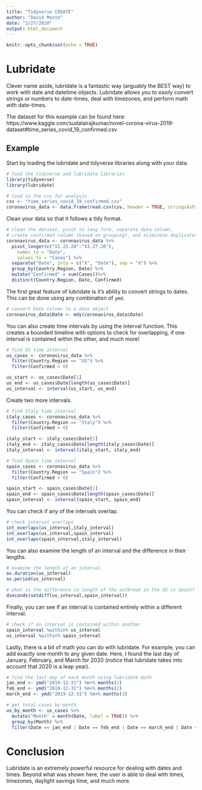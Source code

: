```yaml
---
title: "Tidyverse CREATE"
author: "David Moste"
date: "3/27/2020"
output: html_document
---
```


```r
knitr::opts_chunk$set(echo = TRUE)
```

# Lubridate
Clever name aside, lubridate is a fantastic way (arguably the BEST way) to work with date and datetime objects. Lubridate allows you to easily convert strings or numbers to date-times, deal with timezones, and perform math with date-times.

The dataset for this example can be found here: https://www.kaggle.com/sudalairajkumar/novel-corona-virus-2019-dataset#time_series_covid_19_confirmed.csv

## Example
Start by loading the lubridate and tidyverse libraries along with your data.
```r
# load the tidyverse and lubridate libraries
library(tidyverse)
library(lubridate)

# load in the csv for analysis
csv <- "time_series_covid_19_confirmed.csv"
coronavirus_data <- data.frame(read.csv(csv, header = TRUE, stringsAsFactors = FALSE))
```

Clean your data so that it follows a tidy format.
```r
# clean the dataset; pivot to long form, separate data column,
# create confirmed column (based on grouping), and eliminate duplicates
coronavirus_data <- coronavirus_data %>%
  pivot_longer(c("X1.22.20":"X3.27.20"),
    names_to = "Date",
    values_to = "Cases") %>%
  separate("Date", into = c("X", "Date"), sep = "X") %>%
  group_by(Country.Region, Date) %>%
  mutate("Confirmed" = sum(Cases))%>%
  distinct(Country.Region, Date, Confirmed)
```

The first great feature of lubridate is it's ability to convert strings to dates. This can be done using any combination of `ymd`.
```r
# convert Date column to a date object
coronavirus_data$Date <- mdy(coronavirus_data$Date)
```

You can also create time intervals by using the interval function. This creates a bounded timeline with options to check for overlapping, if one interval is contained within the other, and much more!
```r
# find US time interval
us_cases <- coronavirus_data %>%
  filter(Country.Region == "US") %>%
  filter(Confirmed > 0)

us_start <- us_cases$Date[1]
us_end <- us_cases$Date[length(us_cases$Date)]
us_interval <- interval(us_start, us_end)
```

Create two more intervals.
```r
# find Italy time interval
italy_cases <- coronavirus_data %>%
  filter(Country.Region == "Italy") %>%
  filter(Confirmed > 0)

italy_start <- italy_cases$Date[1]
italy_end <- italy_cases$Date[length(italy_cases$Date)]
italy_interval <- interval(italy_start, italy_end)

# find Spain time interval
spain_cases <- coronavirus_data %>%
  filter(Country.Region == "Spain") %>%
  filter(Confirmed > 0)

spain_start <- spain_cases$Date[1]
spain_end <- spain_cases$Date[length(spain_cases$Date)]
spain_interval <- interval(spain_start, spain_end)
```

You can check if any of the intervals overlap.
```r
# check interval overlaps
int_overlaps(us_interval,italy_interval)
int_overlaps(us_interval,spain_interval)
int_overlaps(spain_interval,italy_interval)
```

You can also examine the length of an interval and the difference in their lengths.
```r
# examine the length of an interval
as.duration(us_interval)
as.period(us_interval)

# what is the difference in length of the outbreak in the US vs Spain?
dseconds(setdiff(us_interval,spain_interval))
```

Finally, you can see if an interval is contained entirely within a different interval.
```r
# check if an interval is contained within another
spain_interval %within% us_interval
us_interval %within% spain_interval
```

Lastly, there is a bit of math you can do with lubridate. For example, you can add exactly one month to any given date. Here, I found the last day of January, February, and March for 2020 (notice that lubridate takes into account that 2020 is a leap year).
```r

# find the last day of each month using lubridate math
jan_end <- ymd("2019-12-31") %m+% months(1)
feb_end <- ymd("2019-12-31") %m+% months(2)
march_end <- ymd("2019-12-31") %m+% months(3)

# get total cases by month
us_by_month <- us_cases %>%
  mutate("Month" = month(Date, label = TRUE)) %>%
  group_by(Month) %>%
  filter(Date == jan_end | Date == feb_end | Date == march_end | Date == us_end)
```

# Conclusion
Lubridate is an extremely powerful resource for dealing with dates and times. Beyond what was shown here, the user is able to deal with times, timezones, daylight savings time, and much more.


